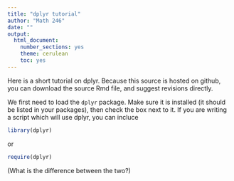 ```yaml
---
title: "dplyr tutorial"
author: "Math 246"
date: ""
output: 
  html_document: 
    number_sections: yes
    theme: cerulean
    toc: yes
---
```


Here is a short tutorial on dplyr. Because this source is hosted on github, you can download the source Rmd file, and suggest revisions directly.

We first need to load the `dplyr` package. Make sure it is installed (it should be listed in your packages), then check the box next to it. If you are writing a script which will use dplyr, you can incluce

```r
library(dplyr)
```

or

```r
require(dplyr)
```

(What is the difference between the two?)

